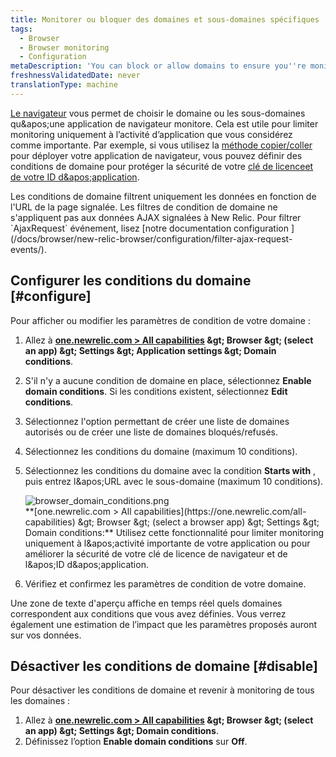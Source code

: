 ```yaml
---
title: Monitorer ou bloquer des domaines et sous-domaines spécifiques
tags:
  - Browser
  - Browser monitoring
  - Configuration
metaDescription: 'You can block or allow domains to ensure you''re monitoring only the most important activity, or to enhance the security of your license key.'
freshnessValidatedDate: never
translationType: machine
---
```


[Le navigateur](/docs/browser/new-relic-browser/getting-started/introduction-new-relic-browser) vous permet de choisir le domaine ou les sous-domaines qu&amp;apos;une application de navigateur monitore. Cela est utile pour limiter monitoring uniquement à l’activité d’application que vous considérez comme importante. Par exemple, si vous utilisez la [méthode copier/coller](/docs/browser/new-relic-browser/installation-configuration/add-apps-new-relic-browser) pour déployer votre application de navigateur, vous pouvez définir des conditions de domaine pour protéger la sécurité de votre [clé de licence<InlinePopover type="browser" />et de votre ID d&amp;apos;application](/docs/browser/new-relic-browser/installation-configuration/copy-browser-monitoring-license-key-app-id).

<Callout variant="tip">
  Les conditions de domaine filtrent uniquement les données en fonction de l&apos;URL de la page signalée. Les filtres de condition de domaine ne s&apos;appliquent pas aux données AJAX signalées à New Relic. Pour filtrer `AjaxRequest` événement, lisez [notre documentation configuration ](/docs/browser/new-relic-browser/configuration/filter-ajax-request-events/).
</Callout>

## Configurer les conditions du domaine [#configure]

Pour afficher ou modifier les paramètres de condition de votre domaine :

1. Allez à <DNT>**[one.newrelic.com &gt; All capabilities](https://one.newrelic.com/all-capabilities) &amp;gt; Browser &amp;gt; (select an app) &amp;gt; Settings &amp;gt; Application settings &amp;gt; Domain conditions**</DNT>.

2. S&apos;il n&apos;y a aucune condition de domaine en place, sélectionnez <DNT>**Enable domain conditions**</DNT>. Si les conditions existent, sélectionnez <DNT>**Edit conditions**</DNT>.

3. Sélectionnez l&apos;option permettant de créer une liste de domaines autorisés ou de créer une liste de domaines bloqués/refusés.

4. Sélectionnez les conditions du domaine (maximum 10 conditions).

5. Sélectionnez les conditions du domaine avec la condition <DNT>**Starts with**</DNT> , puis entrez l&amp;apos;URL avec le sous-domaine (maximum 10 conditions).

   <img title="browser_domain_conditions.png" alt="browser_domain_conditions.png" src="/images/browser_screenshot-full_domain-settings.webp" />

   <figcaption>
     <DNT>**[one.newrelic.com &gt; All capabilities](https://one.newrelic.com/all-capabilities) &amp;gt; Browser &amp;gt; (select a browser app) &amp;gt; Settings &amp;gt; Domain conditions:**</DNT> Utilisez cette fonctionnalité pour limiter monitoring uniquement à l&amp;apos;activité importante de votre application ou pour améliorer la sécurité de votre clé de licence de navigateur et de l&amp;apos;ID d&amp;apos;application.
   </figcaption>

6. Vérifiez et confirmez les paramètres de condition de votre domaine.

Une zone de texte d&apos;aperçu affiche en temps réel quels domaines correspondent aux conditions que vous avez définies. Vous verrez également une estimation de l’impact que les paramètres proposés auront sur vos données.

## Désactiver les conditions de domaine [#disable]

Pour désactiver les conditions de domaine et revenir à monitoring de tous les domaines :

1. Allez à <DNT>**[one.newrelic.com &gt; All capabilities](https://one.newrelic.com/all-capabilities) &amp;gt; Browser &amp;gt; (select an app) &amp;gt; Settings &amp;gt; Domain conditions**</DNT>.
2. Définissez l’option <DNT>**Enable domain conditions**</DNT> sur <DNT>**Off**</DNT>.